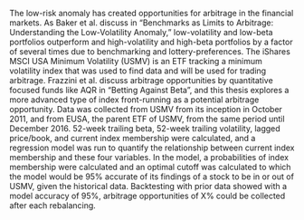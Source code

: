 The low-risk anomaly has created opportunities for arbitrage in the financial markets. As Baker et al. discuss in “Benchmarks as Limits to Arbitrage: Understanding the Low-Volatility Anomaly,” low-volatility and low-beta portfolios outperform and high-volatility and high-beta portfolios by a factor of several times due to benchmarking and lottery-preferences. The iShares MSCI USA Minimum Volatility (USMV) is an ETF tracking a minimum volatility index that was used to find data and will be used for trading arbitrage. Frazzini et al. discuss arbitrage opportunities by quantitative focused funds like AQR in “Betting Against Beta”, and this thesis explores a more advanced type of index front-running as a potential arbitrage opportunity. Data was collected from USMV from its inception in October 2011, and from EUSA, the parent ETF of USMV, from the same period until December 2016. 52-week trailing beta, 52-week trailing volatility, lagged price/book, and current index membership were calculated, and a regression model was run to quantify the relationship between current index membership and these four variables. In the model, a probabilities of index membership were calculated and an optimal cutoff was calculated to which the model would be 95% accurate of its findings of a stock to be in or out of USMV, given the historical data. Backtesting with prior data showed with a model accuracy of 95%, arbitrage opportunities of X% could be collected after each rebalancing. 